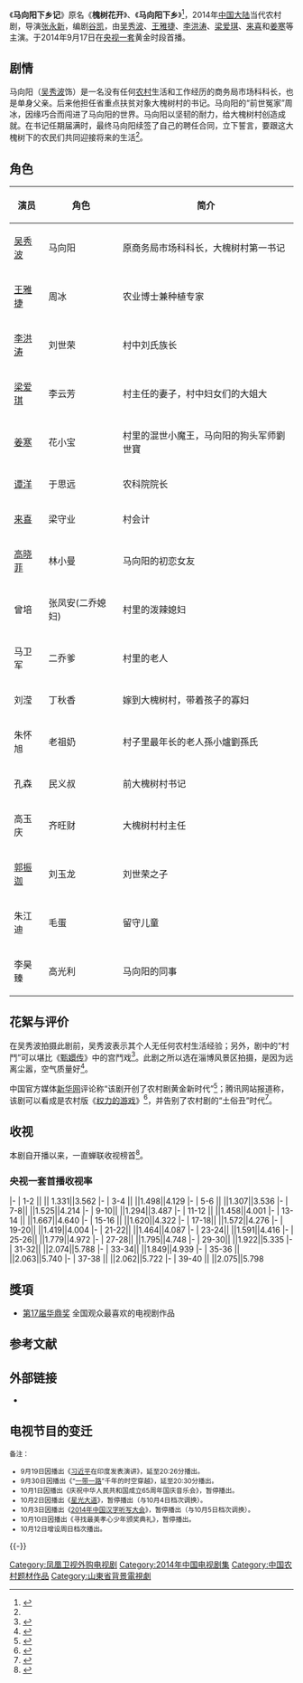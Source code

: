 {{电视节目信息框
| 名称      = 马向阳下乡记
| 图片      = 马向阳下乡记.jpg
| 图说 ＝ 海报
| 别名      = 
| 类型      = 当代农村剧、喜剧
| 编剧      = [[谷凯|谷凯]]
| 总导演    = 
| 导演      = [[张永新|张永新]]
| 主演      = [[吴秀波|吴秀波]]、[[王雅捷|王雅捷]]、[[李洪涛|李洪涛]]、[[梁爱琪|梁爱琪]]<br>[[来喜|来喜]]、[[姜寒|姜寒]]
| 国家      = {{CHNML}}
| 语言      = [[汉语普通话|汉语普通话]]
| 片头曲    = 《追梦者》
| 演唱      = [[李琦|李琦]]
| 标语      = 
| 集数      = 40
| 每集长度  = 45分钟
| 制作年份  = 2014年
| 制片人    = 张洁、王浩
| 外景      = {{CHNML}}[[山东省|山东省]][[淄博市|淄博市]]、[[青岛市|青岛市]]
| 出品人 = [[张国立|张国立]]、[[王中磊|王中磊]]
| 制作公司  =[[中国中央电视台|中国中央电视台]]<br>[[山东影视传媒集团|山东影视传媒集团]]（[[山东电影电视剧制作中心|山东电影电视剧制作中心]]）<br>[[山东影视制作股份有限公司|山东影视制作股份有限公司]]<br>[[中视传媒|中视传媒股份有限公司]]<br>浙江常升影视制作有限公司<br>北京世纪万峰影视文化传播有限公司<br>青岛凤凰影视传媒股份有限公司
| 电视网    = [[中国中央电视台综合频道|央视一套]]（包括香港版本）
| 图像制式  = [[SDTV|SDTV]]（[[576i|576i]]）、[[HDTV|HDTV]]（[[1080i|1080i]]）
| 播出国家  = {{CHNML}}
| 开始      = 2014年9月17日
| 结束      = 2014年10月15日
| 声音制式 = 立体声
| imdb_id   = 772558
}}

《'''马向阳下乡记'''》原名《'''槐树花开'''》、《'''马向阳下乡'''》<ref name="sarft">{{cite news |title=电视剧拍摄制作备案公示表 |url=http://dsj.sarft.gov.cn/tims/site/views/include/quickSearch/checkBlueprint/result.shanty?ids=013d0f030a4a22654028e4a23c8ff10b |publisher=国家新闻出版广电总局 |date=2013年3月 |accessdate=2015年2月27日 |archive-url=https://web.archive.org/web/20150402110453/http://dsj.sarft.gov.cn/tims/site/views/include/quickSearch/checkBlueprint/result.shanty?ids=013d0f030a4a22654028e4a23c8ff10b |archive-date=2015年4月2日 |dead-url=yes }}</ref>，2014年[[中国大陆|中国大陆]]当代农村剧，导演[[张永新|张永新]]，编剧[[谷凯|谷凯]]，由[[吴秀波|吴秀波]]、[[王雅捷|王雅捷]]、[[李洪涛|李洪涛]]、[[梁爱琪|梁爱琪]]、[[来喜|来喜]]和[[姜寒|姜寒]]等主演。于2014年9月17日在[[中国中央电视台综合频道|央视一套]]黄金时段首播。

==剧情==
马向阳（[[吴秀波|吴秀波]]饰）是一名没有任何[[农村|农村]]生活和工作经历的商务局市场科科长，也是单身父亲。后来他担任省重点扶贫对象大槐树村的书记。马向阳的“前世冤家”周冰，因缘巧合而闯进了马向阳的世界。马向阳以坚韧的耐力，给大槐树村创造成就。在书记任期届满时，最终马向阳续签了自己的聘任合同，立下誓言，要跟这大槐树下的农民们共同迎接将来的生活<ref name="sarft"/>。

==角色==
{| class="wikitable"
|-
! 演员 !! 角色 !! 简介
|-
| [[吴秀波|吴秀波]] || 马向阳 || 原商务局市场科科长，大槐树村第一书记
|-
| [[王雅捷|王雅捷]] || 周冰 || 农业博士兼种植专家
|-
| [[李洪涛|李洪涛]]|| 刘世荣 || 村中刘氏族长
|-
| [[梁爱琪|梁爱琪]]  || 李云芳 ||  村主任的妻子，村中妇女们的大姐大
|-
| [[姜寒|姜寒]] || 花小宝 || 村里的混世小魔王，马向阳的狗头军师劉世寶
|-
| [[谭洋|谭洋]] || 于思远 || 农科院院长
|-
| [[来喜|来喜]] || 梁守业 || 村会计
|-
| [[高晓菲|高晓菲]] || 林小曼 || 马向阳的初恋女友
|-
| 曾培 || 张凤安(二乔媳妇) || 村里的泼辣媳妇
|-
| 马卫军  || 二乔爹 || 村里的老人
|-
| 刘滢 || 丁秋香 || 嫁到大槐树村，带着孩子的寡妇
|-
| 朱怀旭 ||老祖奶 || 村子里最年长的老人孫小爐劉孫氏
|-
| 孔森 || 民义叔 || 前大槐树村书记
|-
| 高玉庆 || 齐旺财 || 大槐树村村主任
|-
| [[郭振迦|郭振迦]] || 刘玉龙 || 刘世荣之子
|-
| 朱江迪 || 毛蛋 || 留守儿童
|-
| 李昊臻 || 高光利 || 马向阳的同事
|}

==花絮与评价==
在吴秀波拍摄此剧前，吴秀波表示其个人无任何农村生活经验；另外，剧中的“村鬥”可以堪比《[[甄嬛传|甄嬛传]]》中的宫鬥戏<ref>{{cite news |title=《马向阳下乡记》收视夺冠 村鬥等级堪比宫鬥 |url=http://www.jq91.net/news/ZyorIy0=/160677.html |publisher=91剧情网 |date=2014年9月26日 |accessdate=2015年2月27日 |deadurl=yes |archiveurl=https://web.archive.org/web/20150402115135/http://www.jq91.net/news/ZyorIy0=/160677.html |archivedate=2015年4月2日 }}</ref>。此剧之所以选在淄博风景区拍摄，是因为远离尘嚣，空气质量好<ref>{{cite news|title=《马向阳下乡记》将开播 梁爱琪耍泼不眨眼|url=http://ent.163.com/14/0910/13/A5PL43SR00032DGD.html|publisher=网易|date=2014年9月10日|accessdate=2015年2月27日|archive-url=https://web.archive.org/web/20150402155850/http://ent.163.com/14/0910/13/A5PL43SR00032DGD.html|archive-date=2015年4月2日|dead-url=yes}}</ref>。

中国官方媒体[[新华网|新华网]]评论称“该剧开创了农村剧黄金新时代”<ref>{{cite news|title=《马向阳》创双冠新记录 开启农村剧黄金新时代|url=http://news.xinhuanet.com/ent/2014-10/16/c_127104732.htm|publisher=新华网|date=2014年10月16日|accessdate=2015年2月27日|deadurl=yes|archiveurl=https://web.archive.org/web/20150402165911/http://news.xinhuanet.com/ent/2014-10/16/c_127104732.htm|archivedate=2015年4月2日}}</ref>；腾讯网站报道称，该剧可以看成是农村版《[[权力的游戏|权力的游戏]]》<ref>{{cite news|title=吴秀波演绎《马向阳下乡记》 是农村版权力游戏|url=http://ent.qq.com/a/20140923/043649.htm|publisher=腾讯|date=2014年9月23日|accessdate=2015年2月27日|archive-date=2019年5月9日|archive-url=https://web.archive.org/web/20190509205239/https://ent.qq.com/a/20140923/043649.htm|dead-url=no}}</ref>，并告别了农村剧的“土俗丑”时代<ref>{{cite news|title=村帅吴秀波靠脸下乡刷收视 农村剧告别土俗丑|url=http://ent.qq.com/a/20141014/054154.htm|publisher=腾讯|date=2014年10月15日|accessdate=2015年2月27日|archive-date=2019年5月8日|archive-url=https://web.archive.org/web/20190508013520/https://ent.qq.com/a/20141014/054154.htm|dead-url=no}}</ref>。

==收视==
本剧自开播以来，一直蝉联收视榜首<ref>{{cite news|title=《马向阳》今收官 谭洋演科学狂人逐爱亮点多|url=http://www.jq91.net/news/ZyorIy0=/173757.html|publisher=91剧情网|date=2014年10月15日|accessdate=2015年2月27日|deadurl=yes|archiveurl=https://web.archive.org/web/20150601224852/http://www.jq91.net/news/ZyorIy0=/173757.html|archivedate=2015年6月1日}}</ref>。
===央视一套首播收视率===
{{收视率表格
| 收视地区 = {{CHNML}}
| 表格宽度 = 100%
| 标题背景颜色 = #CEECF5
| 标题字体颜色 = black
| 字号 = 100%
| 频道 = 央视一套
| 首播 = yes
| 数据来源 = CSM50
| 表格列数 = 4
| 表格形式 = 1
| 备注 = no
| 排名 = no
| 备注宽度 = 
}}
|-
| 1-2 || {{FULLDATE|time=2014-09-17}}  || 1.331||3.562
|-
| 3-4 || {{FULLDATE|time=2014-09-18}} ||1.498||4.129
|-
| 5-6 || {{FULLDATE|time=2014-09-19}} ||1.307||3.536
|-
| 7-8|| {{FULLDATE|time=2014-09-22}} ||1.525||4.214
|-
| 9-10|| {{FULLDATE|time=2014-09-23}} ||1.294||3.487
|-
| 11-12 || {{FULLDATE|time=2014-09-24}} ||1.458||4.001
|-
| 13-14 || {{FULLDATE|time=2014-09-25}} ||1.667||4.640
|-
| 15-16 || {{FULLDATE|time=2014-09-26}} ||1.620||4.322
|-
| 17-18|| {{FULLDATE|time=2014-09-29}} ||1.572||4.276
|-
| 19-20|| {{FULLDATE|time=2014-09-30}} ||1.419||4.004
|-
| 21-22|| {{FULLDATE|time=2014-10-04}} ||1.464||4.087
|-
| 23-24|| {{FULLDATE|time=2014-10-05}} ||1.591||4.416
|-
| 25-26|| {{FULLDATE|time=2014-10-06}} ||1.779||4.972
|-
| 27-28|| {{FULLDATE|time=2014-10-07}} ||1.795||4.748
|-
| 29-30|| {{FULLDATE|time=2014-10-08}}||1.922||5.335
|-
| 31-32|| {{FULLDATE|time=2014-10-09}} ||2.074||5.788
|-
| 33-34|| {{FULLDATE|time=2014-10-12}} ||1.849||4.939
|-
| 35-36 || {{FULLDATE|time=2014-10-13}} ||2.063||5.740
|-
| 37-38 || {{FULLDATE|time=2014-10-14}} ||2.062||5.722
|-
| 39-40 || {{FULLDATE|time=2014-10-15}} ||2.075||5.798
{{收视率表格/End
| 索福瑞 = yes
| 其他备注 = 
# 资料来源：[http://weibo.com/aaronzjc Kimi_冲]
}}

==獎項==
*[[第17届华鼎奖|第17届华鼎奖]] 全国观众最喜欢的电视剧作品
== 参考文献 ==
{{Reflist|32em}}

==外部链接==
*{{sinaweibo|3516704597}}

==电视节目的变迁==
{{電視節目的變遷
|電視台 = {{Flagicon|CHN}} [[中国中央电视台综合频道|央视一套]] 第一特约剧场
|播放檔次 = 周一至周五20:05两集连播
|節目名稱 = 马向阳下乡记<br />（2014年9月17日－10月15日）
|上一節目 = [[历史转折中的邓小平|历史转折中的邓小平]]<br />（2014年8月8日－9月16日）
|下一節目 = [[开国元勋朱德|开国元勋朱德]]<br />（2014年10月19日－11月7日）
}}
<small>备注：
* 9月19日因播出《[[习近平|习近平]]在印度发表演讲》，延至20:26分播出。
* 9月30日因播出《“[[一带一路|一带一路]]”千年的时空穿越》，延至20:30分播出。
* 10月1日因播出《庆祝中华人民共和国成立65周年国庆音乐会》，暂停播出。
* 10月2日因播出《[[星光大道_(央视节目)|星光大道]]》，暂停播出（与10月4日档次调换）。
* 10月3日因播出《[[2014年中国汉字听写大会|2014年中国汉字听写大会]]》，暂停播出（与10月5日档次调换）。
* 10月10日因播出《寻找最美孝心少年颁奖典礼》，暂停播出。
* 10月12日增设周日档次播出。
</small>

{{-}}
{{央视一套电视剧}}

{{DEFAULTSORT:Ma}}
[[Category:凤凰卫视外购电视剧|Category:凤凰卫视外购电视剧]]
[[Category:2014年中国电视剧集|Category:2014年中国电视剧集]]
[[Category:中国农村题材作品|Category:中国农村题材作品]]
[[Category:山東省背景電視劇|Category:山東省背景電視劇]]